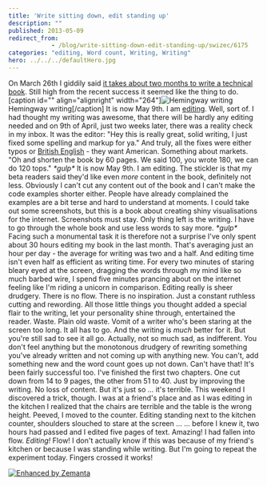 ```yaml
---
title: 'Write sitting down, edit standing up'
description: ""
published: 2013-05-09
redirect_from: 
            - /blog/write-sitting-down-edit-standing-up/swizec/6175
categories: "editing, Word count, Writing, Writing"
hero: ../../../defaultHero.jpg
---
```

On March 26th I giddily said [it takes about two months to write a technical book](http://swizec.com/blog/it-takes-about-two-months-to-write-a-technical-book/swizec/6076). Still high from the recent success it seemed like the thing to do. \[caption id=&quot;&quot; align=&quot;alignright&quot; width=&quot;264&quot;]![Hemingway writing](http://images.elephantjournal.com/wp-content/uploads/2010/04/Picture-359.png "Hemingway writing") Hemingway writing\[/caption] It is now May 9th. I am [editing](http://en.wikipedia.org/wiki/Film_editing "Film editing"). Well, sort of. I had thought my writing was awesome, that there will be hardly any editing needed and on 9th of April, just two weeks later, there was a reality check in my inbox. It was the editor: &quot;Hey this is really great, solid writing, I just fixed some spelling and markup for ya.&quot; And truly, all the fixes were either typos or [British English](http://en.wikipedia.org/wiki/British_English "British English") - they want American. Something about markets. &quot;Oh and shorten the book by 60 pages. We said 100, you wrote 180, we can do 120 tops.&quot; _\*gulp\*_ It is now May 9th. I am editing. The stickler is that my beta readers said they&#x27;d like even _more_ content in the book, definitely not less. Obviously I can&#x27;t cut any content out of the book and I can&#x27;t make the code examples shorter either. People have already complained the examples are a bit terse and hard to understand at moments. I could take out some screenshots, but this is a book about creating shiny visualisations for the internet. Screenshots must stay. Only thing left is the writing. I have to go through the whole book and use less words to say more. _\*gulp\*_ Facing such a monumental task it is therefore not a surprise I&#x27;ve only spent about 30 hours editing my book in the last month. That&#x27;s averaging just an hour per day - the average for writing was two and a half. And editing time isn&#x27;t even half as efficient as writing time. For every two minutes of staring bleary eyed at the screen, dragging the words through my mind like so much barbed wire, I spend five minutes prancing about on the internet feeling like I&#x27;m riding a unicorn in comparison. Editing really is sheer drudgery. There is no flow. There is no inspiration. Just a constant ruthless cutting and rewording. All those little things you thought added a special flair to the writing, let your personality shine through, entertained the reader. Waste. Plain old waste. Vomit of a writer who&#x27;s been staring at the screen too long. It all has to go. And the writing is _much_ better for it. But you&#x27;re still sad to see it all go. Actually, not so much sad, as indifferent. You don&#x27;t feel anything but the monotonous drudgery of rewriting something you&#x27;ve already written and not coming up with anything new. You can&#x27;t, add something new and the word count goes up not down. Can&#x27;t have that! It&#x27;s been fairly successful too. I&#x27;ve finished the first two chapters. One cut down from 14 to 9 pages, the other from 51 to 40. Just by improving the writing. No loss of content. But it&#x27;s just so ... it&#x27;s terrible. This weekend I discovered a trick, though. I was at a friend&#x27;s place and as I was editing in the kitchen I realized that the chairs are terrible and the table is the wrong height. Peeved, I moved to the counter. Editing standing next to the kitchen counter, shoulders slouched to stare at the screen ... ... before I knew it, two hours had passed and I edited five pages of text. Amazing! I had fallen into flow. _Editing!_ Flow! I don&#x27;t actually know if this was because of my friend&#x27;s kitchen or because I was standing while writing. But I&#x27;m going to repeat the experiment today. Fingers crossed it works!

[![Enhanced by Zemanta](http://img.zemanta.com/zemified_e.png?x-id=1c1fccc8-b519-4743-bf53-a2da2f56481a)](http://www.zemanta.com/?px "Enhanced by Zemanta")